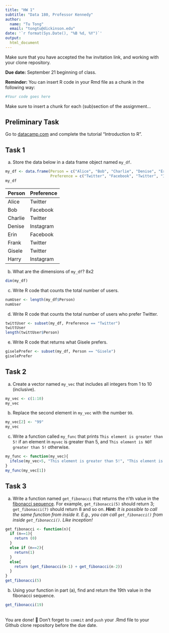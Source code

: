 ```yaml
---
title: "HW 1"
subtitle: "Data 180, Professor Kennedy"
author: 
  name: "Tu Tong"
  email: "tongtu@dickinson.edu"
date: '`r format(Sys.Date(), "%B %d, %Y")`'
output: 
  html_document
---
```

Make sure that you have accepted the hw invitation link, and working with your clone repository.

**Due date:** September 21 beginning of class.

**Reminder:** You can insert R code in your Rmd file as a chunk in the following way:
```r
#Your code goes here
```
Make sure to insert a chunk for each (sub)section of the assignment...

## Preliminary Task
Go to [datacamp.com](https://datacamp.com) and complete the tutorial "Introduction to R".


## Task 1
a) Store the data below in a data frame object named `my_df`.
```r
my_df <- data.frame(Person = c("Alice", "Bob", "Charlie", "Denise", "Erin", "Frank", "Gisele", "Harry"),
                    Preference = c("Twitter", "Facebook", "Twitter", "Instagram", "Facebook", "Twitter", "Twitter", "Instagram"))
my_df
```

|Person | Preference|
|:------|:----------|
|Alice | Twitter |
| Bob | Facebook |
| Charlie | Twitter |
| Denise | Instagram |
| Erin | Facebook |
| Frank | Twitter |
| Gisele | Twitter |
| Harry | Instagram |

b) What are the dimensions of `my_df`? 8x2
```r
dim(my_df)
```
c) Write R code that counts the total number of users.
```r
numUser <- length(my_df$Person)
numUser
```
d) Write R code that counts the total number of users who prefer Twitter.
```r
twittUser <- subset(my_df, Preference == "Twitter")
twittUser
length(twittUser$Person)
```
e) Write R code that returns what Gisele prefers.
```r
giselePrefer <- subset(my_df, Person == "Gisele")
giselePrefer
```
## Task 2
a) Create a vector named `my_vec` that includes all integers from 1 to 10 (inclusive).

```r
my_vec <- c(1:10)
my_vec
```
b) Replace the second element in `my_vec` with the number `99`.

```r
my_vec[2] <- "99"
my_vec
```
c) Write a function called `my_func` that prints `This element is greater than 5!` if an element in `myvec` is greater than 5, and `This element is NOT greater than 5!` otherwise.

```r
my_func <- function(my_vec){
  ifelse(my_vec>5, "This element is greater than 5!", "This element is NOT greater than 5!")
}
my_func(my_vec[1])
```
## Task 3
a. Write a function named `get_fibonacci` that returns the n'th value in the [fibonacci sequence](https://www.mathsisfun.com/numbers/fibonacci-sequence.html). For example, `get_fibonacci(5)` should return 3; `get_fibonacci(7)` should return 8 and so on. ***Hint:** It is possible to call the same function from inside it. E.g., you can call `get_fibonacci()` from inside `get_fibonacci()`. Like inception!*
```r
get_fibonacci <- function(n){
  if (n==1){
    return (0)
  }
  else if (n==2){
    return(1)
  }
  else{
    return (get_fibonacci(n-1) + get_fibonacci(n-2))
  }
}
get_fibonacci(5)
```
b. Using your function in part (a), find and return the 19th value in the fibonacci sequence.
```r
get_fibonacci(19)
```
<br>
You are done! 🏁 Don't forget to `commit` and `push` your .Rmd file to your Github clone repository before the due date.
<br>

